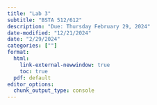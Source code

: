 ```yaml
---
title: "Lab 3"
subtitle: "BSTA 512/612"
description: "Due: Thursday February 29, 2024"
date-modified: "12/21/2024"
date: "2/29/2024"
categories: [""]
format: 
  html:
    link-external-newwindow: true
    toc: true
  pdf: default 
editor_options: 
  chunk_output_type: console
---
```

